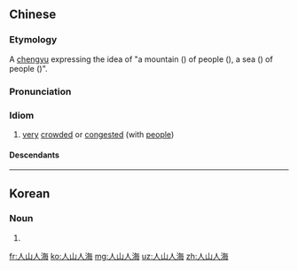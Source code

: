 ==Chinese==
{{zh-forms|people|mountain|people|sea}}

===Etymology===
A [[chengyu]] expressing the idea of "a mountain ({{m|zh|山}}) of people ({{m|zh|人}}), a sea ({{m|zh|海}}) of people ({{m|zh|人}})".

===Pronunciation===
{{zh-pron
|m=rénshānrénhǎi
|c=jan4 saan1 jan4 hoi2
|h=pfs=ngìn-sân-ngìn-hói
|cat=cy
}}

===Idiom===
{{zh-idiom}}

# [[very]] [[crowded]] or [[congested]] (with [[people]])

====Descendants====
{{CJKV|||인산인해}}

----

==Korean==
{{ko-hanjatab}}

===Noun===
{{ko-noun|hj|hangeul=인산인해}}

# {{hanja form of|인산인해|(figuratively) a great crowd of people}}

[[fr:人山人海]]
[[ko:人山人海]]
[[mg:人山人海]]
[[uz:人山人海]]
[[zh:人山人海]]